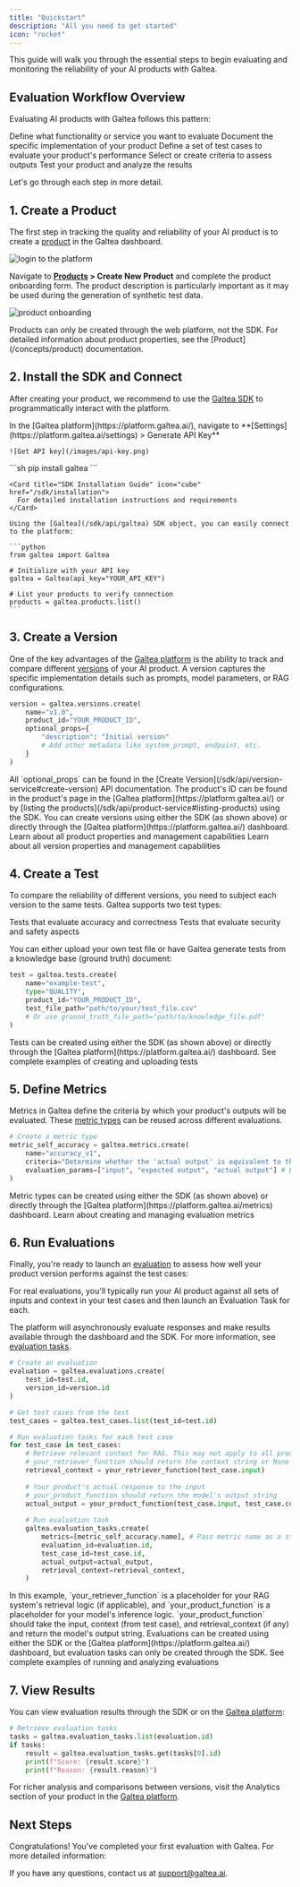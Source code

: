 ```yaml
---
title: "Quickstart"
description: "All you need to get started"
icon: "rocket"
---
```



This guide will walk you through the essential steps to begin evaluating and monitoring the reliability of your AI products with Galtea.

## Evaluation Workflow Overview

Evaluating AI products with Galtea follows this pattern:

<Steps>
  <Step title="Create a Product">
    Define what functionality or service you want to evaluate
  </Step>
  <Step title="Register a Version">
    Document the specific implementation of your product
  </Step>
  <Step title="Create a Test">
    Define a set of test cases to evaluate your product's performance
  </Step>
  <Step title="Define Metrics">
    Select or create criteria to assess outputs
  </Step>
  <Step title="Run Evaluations">
    Test your product and analyze the results
  </Step>
</Steps>

Let's go through each step in more detail.

## 1. Create a Product

The first step in tracking the quality and reliability of your AI product is to create a [product](/concepts/product) in the Galtea dashboard.

![login to the platform](/images/login.png)

Navigate to **[Products](https://platform.galtea.ai/) > Create New Product** and complete the product onboarding form. The product description is particularly important as it may be used during the generation of synthetic test data.

![product onboarding](/images/product-onboarding.png)

<Note>
  Products can only be created through the web platform, not the SDK. For detailed information about product properties, see the [Product](/concepts/product) documentation.
</Note>

## 2. Install the SDK and Connect

After creating your product, we recommend to use the [Galtea SDK](/sdk) to programmatically interact with the platform.

<Steps>
  <Step title="Get your API key">
    In the [Galtea platform](https://platform.galtea.ai/), navigate to **[Settings](https://platform.galtea.ai/settings) > Generate API Key**
    
    ![Get API key](/images/api-key.png)
  </Step>
  <Step title="Install the SDK">
    ```sh
    pip install galtea
    ```

    <Card title="SDK Installation Guide" icon="cube" href="/sdk/installation">
      For detailed installation instructions and requirements
    </Card>

  </Step>
  <Step title="Connect to the platform">

    Using the [Galtea](/sdk/api/galtea) SDK object, you can easily connect to the platform:

    ```python
    from galtea import Galtea
    
    # Initialize with your API key
    galtea = Galtea(api_key="YOUR_API_KEY")
    
    # List your products to verify connection
    products = galtea.products.list()
    ```
  </Step>
</Steps>

## 3. Create a Version

One of the key advantages of the [Galtea platform](https://platform.galtea.ai/) is the ability to track and compare different [versions](/concepts/product/version) of your AI product. A version captures the specific implementation details such as prompts, model parameters, or RAG configurations.

```python
version = galtea.versions.create(
    name="v1.0",
    product_id="YOUR_PRODUCT_ID",
    optional_props={
        "description": "Initial version"
        # Add other metadata like system_prompt, endpoint, etc.
    }
)
```
<Info>
  All `optional_props` can be found in the [Create Version](/sdk/api/version-service#create-version) API documentation.
</Info>

<Note>
  The product's ID can be found in the product's page in the [Galtea platform](https://platform.galtea.ai/) or by [listing the products](/sdk/api/product-service#listing-products) using the SDK.
</Note>

<Info>
  You can create versions using either the SDK (as shown above) or directly through the [Galtea platform](https://platform.galtea.ai/) dashboard.
</Info>

<CardGroup cols={2}>
  <Card title="Product Service API" icon="swatchbook" href="/sdk/api/product-service">
    Learn about all product properties and management capabilities
  </Card>
  <Card title="Version Service API" icon="swatchbook" href="/sdk/api/version-service">
    Learn about all version properties and management capabilities
  </Card>
</CardGroup>

## 4. Create a Test

To compare the reliability of different versions, you need to subject each version to the same tests. Galtea supports two test types:

<CardGroup cols={2}>
  <Card title="Quality Tests" icon="star" href="/concepts/product/test/quality-tests">
    Tests that evaluate accuracy and correctness
  </Card>
  <Card title="Red Teaming Tests" icon="shield-halved" href="/concepts/product/test/red-teaming-tests">
    Tests that evaluate security and safety aspects
  </Card>
</CardGroup>

You can either upload your own test file or have Galtea generate tests from a knowledge base (ground truth) document:

```python
test = galtea.tests.create(
    name="example-test",
    type="QUALITY",
    product_id="YOUR_PRODUCT_ID",
    test_file_path="path/to/your/test_file.csv"
    # Or use ground_truth_file_path="path/to/knowledge_file.pdf"
)
```

<Info>
  Tests can be created using either the SDK (as shown above) or directly through the [Galtea platform](https://platform.galtea.ai/) dashboard.
</Info>

<Card title="Create a Custom Test" icon="clipboard-list" href="/sdk/examples/create-test">
  See complete examples of creating and uploading tests
</Card>

## 5. Define Metrics

Metrics in Galtea define the criteria by which your product's outputs will be evaluated. These [metric types](/concepts/metric-type) can be reused across different evaluations.

```python
# Create a metric type
metric_self_accuracy = galtea.metrics.create(
    name="accuracy_v1",
    criteria="Determine whether the 'actual output' is equivalent to the 'expected output'.",
    evaluation_params=["input", "expected output", "actual output"] # Ensure these match EvaluationParams values
)
```

<Info>
  Metric types can be created using either the SDK (as shown above) or directly through the [Galtea platform](https://platform.galtea.ai/metrics) dashboard.
</Info>

<Card title="Metrics Service API" icon="function" href="/sdk/api/metrics-service">
  Learn about creating and managing evaluation metrics
</Card>

## 6. Run Evaluations

Finally, you're ready to launch an [evaluation](/concepts/product/evaluation) to assess how well your product version performs against the test cases:

<Note>
  For real evaluations, you'll typically run your AI product against all sets of inputs and context in your test cases and then launch an Evaluation Task for each.
  
  The platform will asynchronously evaluate responses and make results available through the dashboard and the SDK. For more information, see [evaluation tasks](/concepts/product/evaluation/task).
</Note>

```python
# Create an evaluation
evaluation = galtea.evaluations.create(
    test_id=test.id,
    version_id=version.id
)

# Get test cases from the test
test_cases = galtea.test_cases.list(test_id=test.id)

# Run evaluation tasks for each test case
for test_case in test_cases:
    # Retrieve relevant context for RAG. This may not apply to all products.
    # your_retriever_function should return the context string or None
    retrieval_context = your_retriever_function(test_case.input) 
    
    # Your product's actual response to the input
    # your_product_function should return the model's output string
    actual_output = your_product_function(test_case.input, test_case.context, retrieval_context) 
    
    # Run evaluation task
    galtea.evaluation_tasks.create(
        metrics=[metric_self_accuracy.name], # Pass metric name as a string in a list
        evaluation_id=evaluation.id,
        test_case_id=test_case.id,
        actual_output=actual_output,
        retrieval_context=retrieval_context,
    )
```

<Note>
  In this example, `your_retriever_function` is a placeholder for your RAG system's retrieval logic (if applicable), and `your_product_function` is a placeholder for your model's inference logic. `your_product_function` should take the input, context (from test case), and retrieval_context (if any) and return the model's output string.
</Note>

<Info>
  Evaluations can be created using either the SDK or the [Galtea platform](https://platform.galtea.ai/) dashboard, but evaluation tasks can only be created through the SDK.
</Info>

<Card title="Run Evaluations" icon="badge-check" href="/sdk/examples/create-evaluation">
  See complete examples of running and analyzing evaluations
</Card>

## 7. View Results

You can view evaluation results through the SDK or on the [Galtea platform](https://platform.galtea.ai/):

```python
# Retrieve evaluation tasks
tasks = galtea.evaluation_tasks.list(evaluation.id)
if tasks:
    result = galtea.evaluation_tasks.get(tasks[0].id)
    print(f"Score: {result.score}")
    print(f"Reason: {result.reason}")
```

For richer analysis and comparisons between versions, visit the Analytics section of your product in the [Galtea platform](https://platform.galtea.ai/).

## Next Steps

Congratulations! You've completed your first evaluation with Galtea. For more detailed information:

<CardGroup cols={3}>
    <ProductCard />
    <VersionCard />
    <TestCard />
    <TestCaseCard />
    <EvaluationCard />
    <EvaluationTaskCard />
    <MetricTypeCard />
</CardGroup>

If you have any questions, contact us at [support@galtea.ai](mailto:support@galtea.ai).